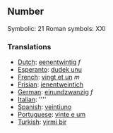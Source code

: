 ==Number==

Symbolic: 21
Roman symbols: XXI

===Translations===

*[[Dutch]]: [[eenentwintig]] ''f''
*[[Esperanto]]: [[dudek unu]]
*[[French]]: [[vingt et un]] ''m''
*[[Frisian]]: [[ienentweintich]]
*[[German]]: [[einundzwanzig]] ''f''
*[[Italian]]: [[]] ''''
*[[Spanish]]: [[veintiuno]]
*[[Portuguese]]: [[vinte e um]]
*[[Turkish]]: [[yirmi bir]]
